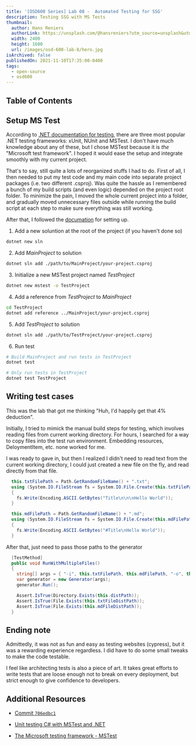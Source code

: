 ```yaml
---
title: '[OSD600 Series] Lab 08 -  Automated Testing for SSG'
description: Testing SSG with MS Tests  
thumbnail:
  author: Hans Reniers
  authorLink: https://unsplash.com/@hansreniers?utm_source=unsplash&utm_medium=referral&utm_content=creditCopyText
  width: 2400
  height: 1600
  url: /images/osd-600-lab-8/hero.jpg
isArchived: false
publishedOn: 2021-11-10T17:35:00-0400
tags:
  - open-source
  - osd600
---
```


## Table of Contents

## Setup MS Test

According to [.NET documentation for testing](https://docs.microsoft.com/en-us/dotnet/core/testing/), there are three most popular .NET testing frameworks: xUnit, NUnit and MSTest. I don't have much knowledge about any of these, but I chose MSTest because it is _the_ "Microsoft test framework". I hoped it would ease the setup and integrate smoothly with my current project.

That's to say, still quite a lots of reorganized stuffs I had to do. First of all, I then needed to put my test code and my main code into separate project packages (i.e. two different .csproj). Was quite the hassle as I remembered a bunch of my build scripts (and even logic) depended on the project root folder. To minimize the pain, I moved the whole current project into a folder, and gradually moved unnecessary files outside while running the build script at each step to make sure everything was still working.

After that, I followed the [documation](https://docs.microsoft.com/en-us/dotnet/core/testing/unit-testing-with-mstest) for setting up.

1. Add a new soluntion at the root of the project (if you haven't done so)
```bash
dotnet new sln
```

2. Add _MainProject_ to solution
```bash
dotnet sln add ./path/to/MainProject/your-project.csproj
```

3. Initialize a new MSTest project named _TestProject_
```bash
dotnet new mstest -o TestProject
```

4. Add a reference from _TestProject_ to _MainProject_
```bash
cd TestProject
dotnet add reference ../MainProject/your-project.csproj 
```

5. Add _TestProject_ to solution
```bash
dotnet sln add ./path/to/TestProject/your-project.csproj
```

6. Run test
```bash
# Build MainProject and run tests in TestProject
dotnet test

# Only run tests in TestProject
dotnet test TestProject
```

## Writing test cases

This was the lab that got me thinking "Huh, I'd happily get that 4% deduction". 

Initially, I tried to mimick the manual build steps for testing, which involves reading files from current working directory. For hours, I searched for a way to copy files into the test run environment. Embedding resources, DeloymentItem, etc. none worked for me.

I was ready to gave in, but then I realized I didn't need to read text from the current working directory, I could just created a new file on the fly, and read directly from that file. 

```csharp
  this.txtFilePath = Path.GetRandomFileName() + ".txt";
  using (System.IO.FileStream fs = System.IO.File.Create(this.txtFilePath))
  {
    fs.Write(Encoding.ASCII.GetBytes("Title\n\n\nHello World"));
  }

  this.mdFilePath = Path.GetRandomFileName() + ".md";
  using (System.IO.FileStream fs = System.IO.File.Create(this.mdFilePath))
  {
    fs.Write(Encoding.ASCII.GetBytes("#Title\nHello World"));
  }
```

After that, just need to pass those paths to the generator

```csharp
  [TestMethod]
  public void RunWithMultipleFiles()
  {
    string[] args = { "-i", this.txtFilePath, this.mdFilePath, "-o", this.distPath, "-s", this.styleSheetUrl };
    var generator = new Generator(args);
    generator.Run();

    Assert.IsTrue(Directory.Exists(this.distPath));
    Assert.IsTrue(File.Exists(this.txtFileDistPath));
    Assert.IsTrue(File.Exists(this.mdFileDistPath));
  }
```

## Ending note

Admittedly, it was not as fun and easy as testing websites (cypress), but it was a rewarding experience regardless. I did have to do some small tweaks to make the code testable. 

I feel like architecting tests is also a piece of art. It takes great efforts to write tests that are loose enough not to break on every deployment, but strict enough to give confidence to developers.  


## Additional Resources

- [Commit `706edbc1`](https://github.com/Andrewnt219/paper-csharp/commit/706edbc10a7952b1a277498c0690e5e39c71e2ca)

- [Unit testing C# with MSTest and .NET](https://docs.microsoft.com/en-us/dotnet/core/testing/unit-testing-with-mstest)

- [The Microsoft testing framework - MSTest](https://github.com/Microsoft/testfx-docs)